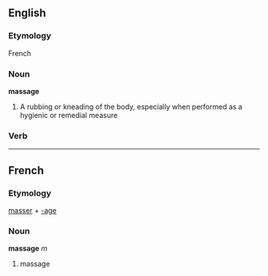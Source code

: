 ==English==
===Etymology===
French
===Noun===
'''massage'''

#A rubbing or kneading of the body, especially when performed as a hygienic or remedial measure

===Verb===



----

==French==
===Etymology===
[[masser]] + [[-age]]
===Noun===
'''massage''' ''m''

# massage